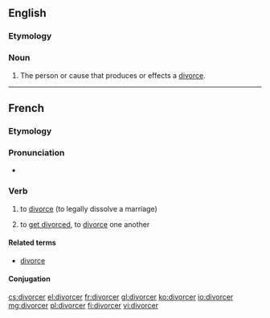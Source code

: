 ==English==

===Etymology===
{{suffix|divorce|er}}

===Noun===
{{en-noun}}

# The person or cause that produces or effects a [[divorce]].
#: {{rfquotek|Drummond}}

{{Webster 1913}}

----

==French==

===Etymology===
{{suffix|divorce|er|lang=fr}}

===Pronunciation===
* {{IPA|/di.vɔʁ.se/|lang=fr}}

===Verb===
{{fr-verb}}

# {{transitive}} to [[divorce]] (to legally dissolve a marriage)
# {{reflexive|se divorcer|lang=fr}} to [[get divorced]], to [[divorce]] one another

====Related terms====
* [[divorce#French|divorce]]

====Conjugation====
{{fr-conj-cer|divor|avoir}}

[[cs:divorcer]]
[[el:divorcer]]
[[fr:divorcer]]
[[gl:divorcer]]
[[ko:divorcer]]
[[io:divorcer]]
[[mg:divorcer]]
[[pl:divorcer]]
[[fi:divorcer]]
[[vi:divorcer]]